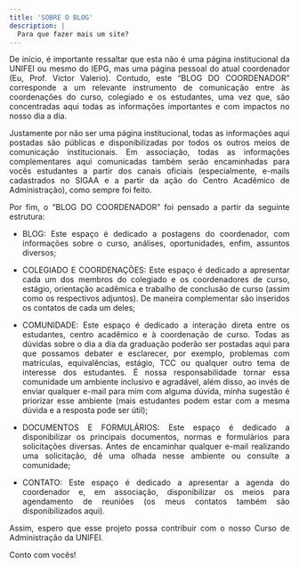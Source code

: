 ```yaml
---
title: 'SOBRE O BLOG'
description: |
  Para que fazer mais um site?
---
```


<div style="text-align: justify">

De início, é importante ressaltar que esta não é uma página institucional da 
UNIFEI ou mesmo do IEPG, mas uma página pessoal do atual coordenador (Eu, Prof.
Victor Valerio). Contudo, este “BLOG DO COORDENADOR” corresponde a um relevante 
instrumento de comunicação entre às coordenações do curso, colegiado e os 
estudantes, uma vez que, são concentradas aqui todas as informações importantes 
e com impactos no nosso dia a dia.

Justamente por não ser uma página institucional, todas as informações aqui 
postadas são públicas e disponibilizadas por todos os outros meios de 
comunicação institucionais. Em associação, todas as informações complementares 
aqui comunicadas também serão encaminhadas para vocês estudantes a partir dos 
canais oficiais (especialmente, e-mails cadastrados no SIGAA e a partir da ação 
do Centro Acadêmico de Administração), como sempre foi feito.

Por fim, o “BLOG DO COORDENADOR” foi pensado a partir da seguinte estrutura:

- BLOG: Este espaço é dedicado a postagens do coordenador, com informações sobre 
o curso, análises, oportunidades, enfim, assuntos diversos; 

- COLEGIADO E COORDENAÇÕES: Este espaço é dedicado a apresentar cada um dos 
membros do colegiado e os coordenadores de curso, estágio, orientação acadêmica 
e trabalho de conclusão de curso (assim como os respectivos adjuntos). De 
maneira complementar são inseridos os contatos de cada um deles;

- COMUNIDADE: Este espaço é dedicado a interação direta entre os estudantes, 
centro acadêmico e à coordenação de curso. Todas as dúvidas sobre o dia a dia 
da graduação poderão ser postadas aqui para que possamos debater e esclarecer, 
por exemplo, problemas com matrículas, equivalências, estágio, TCC ou qualquer 
outro tema de interesse dos estudantes. É nossa responsabilidade tornar essa 
comunidade um ambiente inclusivo e agradável, além disso, ao invés de enviar 
qualquer e-mail para mim com alguma dúvida, minha sugestão é priorizar esse 
ambiente (mais estudantes podem estar com a mesma dúvida e a resposta pode ser 
útil);

- DOCUMENTOS E FORMULÁRIOS: Este espaço é dedicado a disponibilizar os 
principais documentos, normas e formulários para solicitações diversas. Antes de 
encaminhar qualquer e-mail realizando uma solicitação, dê uma olhada nesse 
ambiente ou consulte a comunidade;

- CONTATO: Este espaço é dedicado a apresentar a agenda do coordenador e, em 
associação, disponibilizar os meios para agendamento de reuniões (os meus 
contatos também são disponibilizados aqui). 

Assim, espero que esse projeto possa contribuir com o nosso Curso de 
Administração da UNIFEI. 

Conto com vocês!

